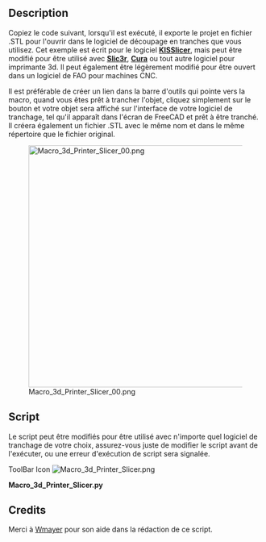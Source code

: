 <languages/>
{{Macro/fr
|Name=Macro_3d_Printer_Slicer
|Icon=Macro_3d_Printer_Slicer.png
|Description=Exporter le projet dans un logiciel de tranchage pour utilisation dans une imprimantes 3D. Exporte le fichier stl dans le même répertoire que fichier original, puis l'ouvre dans le logiciel de tranchage.
|Author=cae2100
|Version=1.0
|Date=2013-10-10
|FCVersion=All
|Download=[https://www.freecadweb.org/wiki/images/9/96/Macro_3d_Printer_Slicer.png ToolBar Icon]
|SeeAlso=[[Macro_3d_Printer_Slicer_Individual_Parts/fr|Macro 3d Printer Slicer Individual Parts]] [[Image:Macro_3d_Printer_Slicer_Individual_Parts.svg|24px]]
}}

==Description==
Copiez le code suivant, lorsqu'il est exécuté, il exporte le projet en fichier .STL pour l'ouvrir dans le logiciel de découpage en tranches que vous utilisez. Cet exemple est écrit pour le logiciel '''[http://kisslicer.com/ KISSlicer]''', mais peut être modifié pour être utilisé avec '''[http://slic3r.org/ Slic3r]''', '''[http://wiki.ultimaker.com/Cura Cura]''' ou tout autre logiciel pour imprimante 3d. Il peut également être légèrement modifié pour être ouvert dans un logiciel de FAO pour machines CNC. 

Il est préférable de créer un lien dans la barre d'outils qui pointe vers la macro, quand vous êtes prêt à trancher l'objet, cliquez simplement sur le bouton et votre objet sera affiché sur l'interface de votre logiciel de tranchage, tel qu'il apparaît dans l'écran de FreeCAD et prêt à être tranché. Il créera également un fichier .STL avec le même nom et dans le même répertoire que le fichier original.

[[File:Macro_3d_Printer_Slicer_00.png|480px]]

==Script==

Le script peut être modifiés pour être utilisé avec n'importe quel logiciel de tranchage de votre choix, assurez-vous juste de modifier le script avant de l'exécuter, ou une erreur d'exécution de script sera signalée.

ToolBar Icon [[Image:Macro_3d_Printer_Slicer.png]]

'''Macro_3d_Printer_Slicer.py'''

{{MacroCode|code=
import FreeCAD
import Mesh
import sys
import math
import os
import subprocess
# some fuctions
def getPlacement(quat,vect,obj):
  if quat[3] > -1  and quat[3] < 1:
    delta = math.acos(quat[3])*2.0
    scale = math.sin(delta/2)
    rx = quat[0]/scale
    ry = quat[1]/scale
    rz = quat[2]/scale
  else:
    delta = 0
    rx = 0
    ry = 0
    rz = 1
  info0 = "translation "+str(vect.x)+" "+str(vect.y)+" "+str(vect.z)
  info1 = "rotation "+str(rx)+" "+str(ry)+" "+str(rz)+" "+str(delta)
  return info0+" "+info1
# some definitions
placement = App.Placement(App.Vector(0,0,0),App.Rotation(0,0,0,1))
# user need to set this directory where slicing software is located
OutDir = FreeCAD.ActiveDocument.FileName.replace(FreeCAD.ActiveDocument.Label + ".fcstd", "")
visible_objs = []
SLICER = "/kisslicer location/"                          # Put your Slicer program location here
os.chdir(SLICER)
# Get Objects in document
doc = App.ActiveDocument
objs = doc.Objects
# hide all
for obj in objs:
   if obj.ViewObject.isVisible():
      visible_objs.append(obj)
for obj in visible_objs:
  # get volume
  volume = obj.Shape.Volume
  # get Rotation and translation of volume
  quat = obj.Placement.Rotation.Q
  vect = obj.Placement.Base
  pinfo = getPlacement(quat,vect,obj)
  # reset placement, export it and set at original placement
  oldPlacement = obj.Placement
  obj.Placement = placement
  obj.Placement = oldPlacement   
stlFile = OutDir+str(doc.Label)+".stl"
Mesh.export(visible_objs,stlFile)
subprocess.Popen([SLICER + "KISSlicer", stlFile])
}}

== Credits ==

Merci à [http://forum.freecadweb.org/viewtopic.php?f=10&t=4686 Wmayer] pour son aide dans la rédaction de ce script.
{{clear}}
